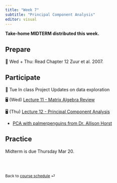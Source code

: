 ```yaml
---
title: "Week 7"
subtitle: "Principal Component Analysis"
editor: visual
---
```


**Take-home MIDTERM distributed this week.**

## Prepare

📖 Wed + Thu: Read Chapter 12 Zuur et al. 2007.

## Participate

📂 Tue In class Project Updates on data exploration

🖥️ (Wed) [Lecture 11 - Matrix Algebra Review](../lectures/lec-11.pdf)

🖥️ (Thu) [Lecture 12 - Principal Component Analysis](../lectures/lec-12.pptx)

-   [PCA with palmerpenguins from Dr. Allison Horst](https://allisonhorst.github.io/palmerpenguins/articles/pca.html)

## Practice

Midterm is due Thursday Mar 20.

<br><br>

::: {style="font-size: 0.875em;"}
Back to [course schedule](/ "Course schedule") ⏎
:::
